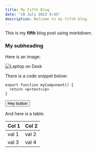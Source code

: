 ```yaml
---
title: My Fifth Blog
date: "18 July 2023 9:45"
description: Welcome to my fifth blog.
---
```


This is my **fifth** blog post using _markdown_.

### My subheading

Here is an image:

![Laptop on Desk](/laptop.jpg)

There is a code snippet below:

```tsx
export function myComponent() {
  return <p>test</p>
}
```

<Button>Hey button</Button>

And here is a table:

| Col 1 | Col 2 |
| ----- | ----- |
| val 1 | val 2 |
| val 3 | val 4 |
